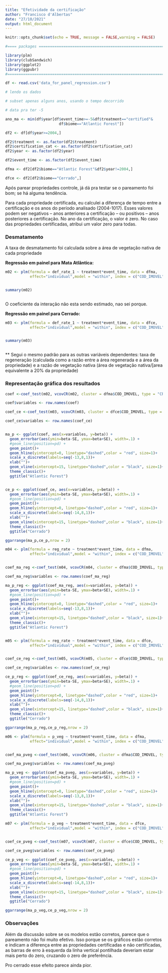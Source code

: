 ```yaml
---
title: "Efetividade da certificação"
author: "Francisco d'Albertas"
date: "27/10/2021"
output: html_document
---
```


```r
knitr::opts_chunk$set(echo = TRUE, message = FALSE,warning = FALSE)

#==== packages =================================================================

library(plm)
library(clubSandwich)
library(ggplot2)
library(ggpubr)
#===============================================================================

df <- read.csv('data_for_panel_regression.csv')

# lendo os dados

# subset apenas alguns anos, usando o tempo decorrido

# data pra ter -5

ano_ma <- min(df$year[df$event_time>=-5&df$treatment=="certified"&
                        df$biome=="Atlantic Forest"])

df2 <- df[df$year>=2004,]

df2$treatment <- as.factor(df2$treatment)
df2$certification_cat <- as.factor(df2$certification_cat)
df2$year <- as.factor(df2$year)

df2$event_time <- as.factor(df2$event_time)

dfma <- df2[df2$biome=="Atlantic Forest"&df2$year!=2004,]

dfce <- df2[df2$biome=="Cerrado",]

```


Após parear propriedades controle, já dá pra testar se o pareamento foi bom; se há alguma tendência.


Para cada propriedade certificada, eu calculei a diferença de tempo entre a certificação e os anos do período analisado (2004-1017). Esses valores podem ser negativos -- anos anteriores a certificação -- ou positivos -- anos posteriores a certificação. No ano da certificação, o valor é zero. No caso das propriedades certificadas, atribui um valor zero para todas.

### Desmatamento

A taxa de desmatamento foi calculada sobre a área de vegetação nativa de cada propriedade


**Regressão em painel para Mata Atlântica:**
```r

m02 <- plm(formula = def_rate_1 ~ treatment*event_time, data = dfma, 
           effect="individual",model = "within", index = c("COD_IMOVEL","year"))


summary(m02)



```

O coeficiente da interação não esta sendo estimado, nao sei porque.

**Regressão em painel para Cerrado:**

```r

m03 <- plm(formula = def_rate_1 ~ treatment*event_time, data = dfce, 
           effect="individual",model = "within", index = c("COD_IMOVEL","year"))


summary(m03)



```

** Segui o mesmo padrão para as outras variáveis dependentes: taxa de regeneração (calculada como a razão entre a área regenerada e a área da propriedade) e a razão de vegetação nativa (área de vegetação nativa/[area equivalente a 20% da propriedade)

### Representação gráfica dos resultados

```r

coef <-coef_test(m02, vcovCR(m02, cluster = dfma$COD_IMOVEL, type = "CR1S"))

coef$variables <- row.names(coef)

coef_ce <-coef_test(m03, vcovCR(m03, cluster = dfce$COD_IMOVEL, type = "CR1S"))

coef_ce$variables <- row.names(coef_ce)


ma_p <- ggplot(coef, aes(x=variables, y=beta)) + 
  geom_errorbar(aes(ymin=beta-SE, ymax=beta+SE), width=.1) +
  #geom_line(position=pd) +
  geom_point()+
  geom_hline(yintercept=0, linetype="dashed",color = "red", size=1)+
  scale_x_discrete(labels=seq(-13,8,1))+
  xlab("")+
  geom_vline(xintercept=15, linetype="dashed",color = "black", size=1)+
  theme_classic()+
  ggtitle("Atlantic Forest") 


ce_p <- ggplot(coef_ce, aes(x=variables, y=beta)) + 
  geom_errorbar(aes(ymin=beta-SE, ymax=beta+SE), width=.1) +
  #geom_line(position=pd) +
  geom_point()+
  geom_hline(yintercept=0, linetype="dashed",color = "red", size=1)+
  scale_x_discrete(labels=seq(-14,8,1))+
  xlab("")+
  geom_vline(xintercept=15, linetype="dashed",color = "black", size=1)+
  theme_classic()+
  ggtitle("Cerrado")

ggarrange(ma_p,ce_p,nrow = 2)

```

```r

m04 <- plm(formula = reg_rate ~ treatment*event_time, data = dfma, 
           effect="individual",model = "within", index = c("COD_IMOVEL","year"))


coef_ma_reg <-coef_test(m04, vcovCR(m04, cluster = dfma$COD_IMOVEL, type = "CR1S"))

coef_ma_reg$variables <- row.names(coef_ma_reg)

ma_p_reg <- ggplot(coef_ma_reg, aes(x=variables, y=beta)) + 
  geom_errorbar(aes(ymin=beta-SE, ymax=beta+SE), width=.1) +
  #geom_line(position=pd) +
  geom_point()+
  geom_hline(yintercept=0, linetype="dashed",color = "red", size=1)+
  scale_x_discrete(labels=seq(-13,8,1))+
  xlab("")+
  geom_vline(xintercept=15, linetype="dashed",color = "black", size=1)+
  theme_classic()+
  ggtitle("Atlantic Forest")


m05 <- plm(formula = reg_rate ~ treatment*event_time, data = dfce, 
           effect="individual",model = "within", index = c("COD_IMOVEL","year"))


coef_ce_reg <-coef_test(m05, vcovCR(m05, cluster = dfce$COD_IMOVEL, type = "CR1S"))

coef_ce_reg$variables <- row.names(coef_ce_reg)

ce_p_reg <- ggplot(coef_ce_reg, aes(x=variables, y=beta)) + 
  geom_errorbar(aes(ymin=beta-SE, ymax=beta+SE), width=.1) +
  #geom_line(position=pd) +
  geom_point()+
  geom_hline(yintercept=0, linetype="dashed",color = "red", size=1)+
  scale_x_discrete(labels=seq(-14,8,1))+
  xlab("")+
  geom_vline(xintercept=15, linetype="dashed",color = "black", size=1)+
  theme_classic()+
  ggtitle("Cerrado")

ggarrange(ma_p_reg,ce_p_reg,nrow = 2)
```

```r
m06 <- plm(formula = p_veg ~ treatment*event_time, data = dfma, 
           effect="individual",model = "within", index = c("COD_IMOVEL","year"))


coef_ma_pveg <-coef_test(m06, vcovCR(m06, cluster = dfma$COD_IMOVEL, type = "CR1S"))

coef_ma_pveg$variables <- row.names(coef_ma_pveg)

ma_p_veg <- ggplot(coef_ma_pveg, aes(x=variables, y=beta)) + 
  geom_errorbar(aes(ymin=beta-SE, ymax=beta+SE), width=.1) +
  #geom_line(position=pd) +
  geom_point()+
  geom_hline(yintercept=0, linetype="dashed",color = "red", size=1)+
  scale_x_discrete(labels=seq(-13,8,1))+
  xlab("")+
  geom_vline(xintercept=15, linetype="dashed",color = "black", size=1)+
  theme_classic()+
  ggtitle("Atlantic Forest")

m07 <- plm(formula = p_veg ~ treatment*event_time, data = dfce, 
           effect="individual",model = "within", index = c("COD_IMOVEL","year"))


coef_ce_pveg <-coef_test(m07, vcovCR(m07, cluster = dfce$COD_IMOVEL, type = "CR1S"))

coef_ce_pveg$variables <- row.names(coef_ce_pveg)

ce_p_veg <- ggplot(coef_ce_pveg, aes(x=variables, y=beta)) + 
  geom_errorbar(aes(ymin=beta-SE, ymax=beta+SE), width=.1) +
  #geom_line(position=pd) +
  geom_point()+
  geom_hline(yintercept=0, linetype="dashed",color = "red", size=1)+
  scale_x_discrete(labels=seq(-14,8,1))+
  xlab("")+
  geom_vline(xintercept=15, linetype="dashed",color = "black", size=1)+
  theme_classic()+
  ggtitle("Cerrado")

ggarrange(ma_p_veg,ce_p_veg,nrow = 2)

```

### Observações

Além da discussão sobre se os modelos estão corretos, parece que o pareamento não foi muito efetivo. Isso porque se os gráficos estão corretos e indicam a diferença entre as propriedades certificadas e não certificadas, as barras de erro à esquerda da linha vertical pontilhada deveriam estar mais perto do zero, cruzando o zero de preferência.

Pro cerrado esse efeito parece ainda pior.

